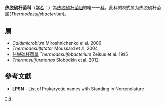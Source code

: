 {{Automatic taxobox
| taxon = Thermodesulfobacteriaceae
| authority = Hatchikian et al., 2002
| parent authority = Hatchikian et al., 2002
| grandparent authority = Hatchikian et al., 2002
| type genus = 热脱硫杆菌属<br>''Thermodesulfobacterium''
| type genus authority = Zeikus et al., 1995
| synonyms = ''Thermodesulfatatoraceae'' <small>Waite et al. 2020</small>
}}
''' 热脱硫杆菌科'''（[[学名|学名]]：{{lang|la|''Thermodesulfobacteriaceae''}}）為[[热脱硫杆菌目|热脱硫杆菌目]]的唯一一[[科|科]]。此科的模式属为热脱硫杆菌属(''Thermodesulfobacterium'')。

==属==
* ''Caldimicrobium'' Miroshnichenko et al. 2009
* ''Thermodesulfatator'' Moussard et al. 2004
* [[热脱硫杆菌属|热脱硫杆菌属]] ''Thermodesulfobacterium'' Zeikus et al. 1995
* ''Thermosulfurimonas'' Slobodkin et al. 2012

==參考文獻==
{{reflist}}
* '''LPSN''' - List of Prokaryotic names with Standing in Nomenclature

{{taxonbar}}

[[Category:_热脱硫杆菌科|*]]
[[Category:2002年描述的分类群|R]]